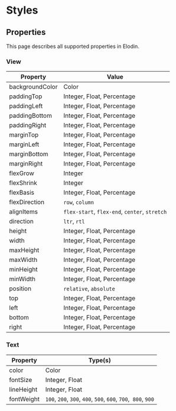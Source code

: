 

# Styles

## Properties

This page describes all supported properties in Elodin.

### View

| Property        | Value                                         |
| --------------- | --------------------------------------------- |
| backgroundColor | Color                                         |
| paddingTop      | Integer, Float, Percentage                    |
| paddingLeft     | Integer, Float, Percentage                    |
| paddingBottom   | Integer, Float, Percentage                    |
| paddingRight    | Integer, Float, Percentage                    |
| marginTop       | Integer, Float, Percentage                    |
| marginLeft      | Integer, Float, Percentage                    |
| marginBottom    | Integer, Float, Percentage                    |
| marginRight     | Integer, Float, Percentage                    |
| flexGrow        | Integer                                       |
| flexShrink      | Integer                                       |
| flexBasis       | Integer, Float, Percentage                    |
| flexDirection   | `row`, `column`                               |
| alignItems      | `flex-start`, `flex-end`, `center`, `stretch` |
| direction       | `ltr`, `rtl`                                  |
| height          | Integer, Float, Percentage                    |
| width           | Integer, Float, Percentage                    |
| maxHeight       | Integer, Float, Percentage                    |
| maxWidth        | Integer, Float, Percentage                    |
| minHeight       | Integer, Float, Percentage                    |
| minWidth        | Integer, Float, Percentage                    |
| position        | `relative`, `absolute`                        |
| top             | Integer, Float, Percentage                    |
| left            | Integer, Float, Percentage                    |
| bottom          | Integer, Float, Percentage                    |
| right           | Integer, Float, Percentage                    |

### Text

| Property   | Type(s)                                                        |
| ---------- | -------------------------------------------------------------- |
| color      | Color                                                          |
| fontSize   | Integer, Float                                                 |
| lineHeight | Integer, Float                                                 |
| fontWeight | `100`, `200`, `300`, `400`, `500`, `600`, `700`,  `800`, `900` |

